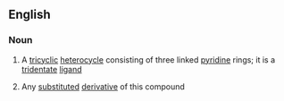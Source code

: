 ==English==

===Noun===
{{wikipedia}}
{{en-noun|s|-}}

#{{uncountable|organic compound}} A [[tricyclic]] [[heterocycle]] consisting of three linked [[pyridine]] rings; it is a [[tridentate]] [[ligand]]
#{{countable|organic compound}} Any [[substituted]] [[derivative]] of this compound